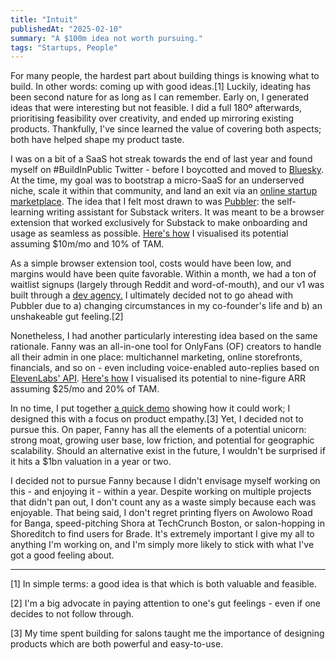 ```yaml
---
title: "Intuit"
publishedAt: "2025-02-10"
summary: "A $100m idea not worth pursuing."
tags: "Startups, People"
---
```


For many people, the hardest part about building things is knowing what to build. In other words: coming up with good ideas.\[1\] Luckily, ideating has been second nature for as long as I can remember. Early on, I generated ideas that were interesting but not feasible. I did a full 180º afterwards, prioritising feasibility over creativity, and ended up mirroring existing products. Thankfully, I've since learned the value of covering both aspects; both have helped shape my product taste.

I was on a bit of a SaaS hot streak towards the end of last year and found myself on #BuildInPublic Twitter - before I boycotted and moved to [Bluesky](https://bsky.app). At the time, my goal was to bootstrap a micro-SaaS for an underserved niche, scale it within that community, and land an exit via an [online startup marketplace](https://acquire.com). The idea that I felt most drawn to was [Pubbler](https://pubbler.pro): the self-learning writing assistant for Substack writers. It was meant to be a browser extension that worked exclusively for Substack to make onboarding and usage as seamless as possible. [Here's how](https://www.dropbox.com/scl/fi/hj9yrkwcr7eu9tvmopdty/pubbler-case.png?rlkey=hihbg73llejz7djqkyjijd3yt&st=1ij55brx&dl=0) I visualised its potential assuming $10m/mo and 10% of TAM.

As a simple browser extension tool, costs would have been low, and margins would have been quite favorable. Within a month, we had a ton of waitlist signups (largely through Reddit and word-of-mouth), and our v1 was built through a [dev agency.](https://crakoan.studio) I ultimately decided not to go ahead with Pubbler due to a) changing circumstances in my co-founder's life and b) an unshakeable gut feeling.\[2\]

Nonetheless, I had another particularly interesting idea based on the same rationale. Fanny was an all-in-one tool for OnlyFans (OF) creators to handle all their admin in one place: multichannel marketing, online storefronts, financials, and so on - even including voice-enabled auto-replies based on [ElevenLabs' API](https://elevenlabs.io). [Here's how](https://www.dropbox.com/scl/fi/ntsinpulzm69t0hjvse69/fanny-case.png?rlkey=oakg21rcnrzcb1kxrl3lbym1v&st=v4zx7vyb&dl=0) I visualised its potential to nine-figure ARR assuming $25/mo and 20% of TAM.

In no time, I put together [a quick demo](https://www.dropbox.com/scl/fi/i9jv3h9yxinfqhjlt6m73/fanny-demo.mov?rlkey=vf51s9ia35u2ypn45nos8eopk&st=6ul7pspp&dl=0) showing how it could work; I designed this with a focus on product empathy.\[3\] Yet, I decided not to pursue this. On paper, Fanny has all the elements of a potential unicorn: strong moat, growing user base, low friction, and potential for geographic scalability. Should an alternative exist in the future, I wouldn't be surprised if it hits a $1bn valuation in a year or two.

I decided not to pursue Fanny because I didn't envisage myself working on this - and enjoying it - within a year. Despite working on multiple projects that didn't pan out, I don't count any as a waste simply because each was enjoyable. That being said, I don't regret printing flyers on Awolowo Road for Banga, speed-pitching Shora at TechCrunch Boston, or salon-hopping in Shoreditch to find users for Brade. It's extremely important I give my all to anything I'm working on, and I'm simply more likely to stick with what I've got a good feeling about.

---

\[1\] In simple terms: a good idea is that which is both valuable and feasible. 

\[2\] I'm a big advocate in paying attention to one's gut feelings - even if one decides to not follow through.

\[3\] My time spent building for salons taught me the importance of designing products which are both powerful and easy-to-use.
